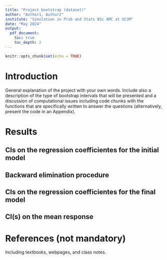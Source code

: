 ---
title: "Project bootstrap (dataset)"
author: "Author1, Author2"
institute: "Simulation in Prob and Stats BSc AMC at UC3M"
date: "May 2024"
output:
  pdf_document:
    toc: true
    toc_depth: 2
---


```{r setup, include=FALSE}
knitr::opts_chunk$set(echo = TRUE)
```



# Introduction

General explanation of the project with your own words. Include also a description of the type of bootstrap intervals that will be presented and a discussion of computational issues including code chunks with the functions that are specifically written to answer the questions (alternatively, present the code in an Appendix).

# Results

## CIs on the regression coefficientes for the initial model 

## Backward elimination procedure

## CIs on the regression coefficientes for the final model

##  CI(s) on the mean response


# References (not mandatory)

Including textbooks, webpages, and class notes.